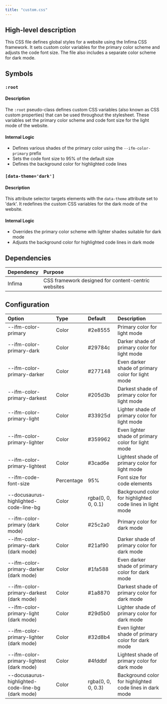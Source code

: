 ```yaml
---
title: "custom.css"
---
```


## High-level description
This CSS file defines global styles for a website using the Infima CSS framework. It sets custom color variables for the primary color scheme and adjusts the code font size. The file also includes a separate color scheme for dark mode.

## Symbols

### `:root`
#### Description
The `:root` pseudo-class defines custom CSS variables (also known as CSS custom properties) that can be used throughout the stylesheet. These variables set the primary color scheme and code font size for the light mode of the website.

#### Internal Logic
- Defines various shades of the primary color using the `--ifm-color-primary` prefix
- Sets the code font size to 95% of the default size
- Defines the background color for highlighted code lines

### `[data-theme='dark']`
#### Description
This attribute selector targets elements with the `data-theme` attribute set to 'dark'. It redefines the custom CSS variables for the dark mode of the website.

#### Internal Logic
- Overrides the primary color scheme with lighter shades suitable for dark mode
- Adjusts the background color for highlighted code lines in dark mode

## Dependencies
| Dependency | Purpose |
|:-----------|:--------|
| Infima | CSS framework designed for content-centric websites |

## Configuration
| Option | Type | Default | Description |
|:-------|:-----|:--------|:------------|
| --ifm-color-primary | Color | #2e8555 | Primary color for light mode |
| --ifm-color-primary-dark | Color | #29784c | Darker shade of primary color for light mode |
| --ifm-color-primary-darker | Color | #277148 | Even darker shade of primary color for light mode |
| --ifm-color-primary-darkest | Color | #205d3b | Darkest shade of primary color for light mode |
| --ifm-color-primary-light | Color | #33925d | Lighter shade of primary color for light mode |
| --ifm-color-primary-lighter | Color | #359962 | Even lighter shade of primary color for light mode |
| --ifm-color-primary-lightest | Color | #3cad6e | Lightest shade of primary color for light mode |
| --ifm-code-font-size | Percentage | 95% | Font size for code elements |
| --docusaurus-highlighted-code-line-bg | Color | rgba(0, 0, 0, 0.1) | Background color for highlighted code lines in light mode |
| --ifm-color-primary (dark mode) | Color | #25c2a0 | Primary color for dark mode |
| --ifm-color-primary-dark (dark mode) | Color | #21af90 | Darker shade of primary color for dark mode |
| --ifm-color-primary-darker (dark mode) | Color | #1fa588 | Even darker shade of primary color for dark mode |
| --ifm-color-primary-darkest (dark mode) | Color | #1a8870 | Darkest shade of primary color for dark mode |
| --ifm-color-primary-light (dark mode) | Color | #29d5b0 | Lighter shade of primary color for dark mode |
| --ifm-color-primary-lighter (dark mode) | Color | #32d8b4 | Even lighter shade of primary color for dark mode |
| --ifm-color-primary-lightest (dark mode) | Color | #4fddbf | Lightest shade of primary color for dark mode |
| --docusaurus-highlighted-code-line-bg (dark mode) | Color | rgba(0, 0, 0, 0.3) | Background color for highlighted code lines in dark mode |